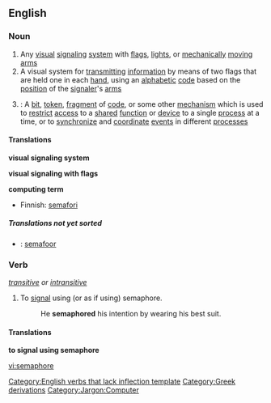 {{wikipedia}}
==English==

===Noun===
{{en-noun}}

# Any [[visual]] [[signaling]] [[system]] with [[flag]]s, [[light]]s, or [[mechanically]] [[moving]] [[arm]]s
# A visual system for [[transmitting]] [[information]] by means of two flags that are held one in each [[hand]], using an [[alphabetic]] [[code]] based on the [[position]] of the [[signaler]]'s [[arm]]s
# {{computing}}: A [[bit]], [[token]], [[fragment]] of [[code]], or some other [[mechanism]] which is used to [[restrict]] [[access]] to a [[shared]] [[function]] or [[device]] to a single [[process]] at a time, or to [[synchronize]] and [[coordinate]] [[event]]s in different [[processes]]

====Translations====
'''visual signaling system'''
{{top}}
{{mid}}
{{bottom}}

'''visual signaling with flags'''
{{top}}
{{mid}}
{{bottom}}

'''computing term'''
{{top}}
*Finnish: [[semafori]]
{{mid}}
{{bottom}}

=====Translations not yet sorted=====
{{checktrans}}
*{{ttbc|Dutch}}: [[semafoor]]

===Verb===
{{en-verb|semaphores|semaphoring|semaphored}}  ''[[transitive]] or [[intransitive]]''

#To [[signal]] using (or as if using) semaphore.
#:He '''semaphored''' his intention by wearing his best suit.

====Translations====
'''to signal using semaphore'''
{{top}}
{{mid}}
{{bottom}}

[[Category:English verbs that lack inflection template]]
[[Category:Greek derivations]]
[[Category:Jargon:Computer]]

[[vi:semaphore]]